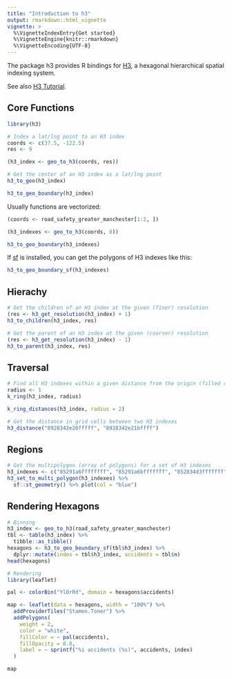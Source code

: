 ```yaml
---
title: "Introduction to h3"
output: rmarkdown::html_vignette
vignette: >
  %\VignetteIndexEntry{Get started}
  %\VignetteEngine{knitr::rmarkdown}
  %\VignetteEncoding{UTF-8}
---
```


The package h3 provides R bindings for [H3](https://uber.github.io/h3/), a hexagonal hierarchical spatial indexing system.

See also [H3 Tutorial](https://beta.observablehq.com/@nrabinowitz/h3-tutorial-the-h3-js-library).

## Core Functions

```r
library(h3)

# Index a lat/lng point to an H3 index
coords <- c(37.5, -122.5)
res <- 9

(h3_index <- geo_to_h3(coords, res))

# Get the center of an H3 index as a lat/lng point
h3_to_geo(h3_index)

h3_to_geo_boundary(h3_index)
```

Usually functions are vectorized:

```r
(coords <- road_safety_greater_manchester[1:2, ])

(h3_indexes <- geo_to_h3(coords, 8))

h3_to_geo_boundary(h3_indexes)
```

If [sf](https://github.com/r-spatial/sf) is installed, you can get the polygons of H3 indexes like this:

```r
h3_to_geo_boundary_sf(h3_indexes)
```

## Hierachy

```r
# Get the children of an H3 index at the given (finer) resolution
(res <- h3_get_resolution(h3_index) + 1)
h3_to_children(h3_index, res)

# Get the parent of an H3 index at the given (coarser) resolution
(res <- h3_get_resolution(h3_index) - 1)
h3_to_parent(h3_index, res)
```

## Traversal

```r
# Find all H3 indexes within a given distance from the origin (filled ring)
radius <- 1
k_ring(h3_index, radius)

k_ring_distances(h3_index, radius = 2)

# Get the distance in grid cells between two H3 indexes
h3_distance("8928342e20fffff", "8928342e21bffff")
```

## Regions

```r
# Get the multipolygon (array of polygons) for a set of H3 indexes
h3_indexes <- c("85291a6ffffffff", "85291a6bfffffff", "852834d3fffffff")
h3_set_to_multi_polygon(h3_indexes) %>%
  sf::st_geometry() %>% plot(col = "blue")
```

## Rendering Hexagons

```r
# Binning
h3_index <- geo_to_h3(road_safety_greater_manchester)
tbl <- table(h3_index) %>%
  tibble::as_tibble()
hexagons <- h3_to_geo_boundary_sf(tbl$h3_index) %>%
  dplyr::mutate(index = tbl$h3_index, accidents = tbl$n)
head(hexagons)

# Rendering
library(leaflet)

pal <- colorBin("YlOrRd", domain = hexagons$accidents)

map <- leaflet(data = hexagons, width = "100%") %>%
  addProviderTiles("Stamen.Toner") %>%
  addPolygons(
    weight = 2,
    color = "white",
    fillColor = ~ pal(accidents),
    fillOpacity = 0.8,
    label = ~ sprintf("%i accidents (%s)", accidents, index)
  )

map
```
